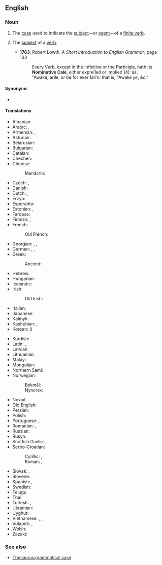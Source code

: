 {{also|nominative-case}}
==English==
{{wikipedia}}

===Noun===
{{en-noun}}

# {{lb|en|grammar}} The [[case]] used to indicate the [[subject]]—or [[agent]]—of a [[finite verb]].
# {{lb|en|obsolete|grammar}} The [[subject]] of a [[verb]].
#* '''1763''', Robert Lowth, ''A Short Introduction to English Grammar'', page 133
#*: Every Verb, except in the Infinitive or the Participle, hath its '''Nominative Caſe''', either expreſſed or implied [4]: as,<br />"Awake, ariſe, or be for ever fall'n: that is, "Awake ''ye'', &c."

====Synonyms====
* {{l|en|subjective case}}

====Translations====
{{trans-top|case used to indicate the subject}}
* Albanian: {{t+|sq|emërore|f}}
* Arabic: {{t|ar|حَالَةْ اَلرَّفْع|f}}, {{t|ar|مَرْفُوع|m}}
* Armenian: {{t|hy|ուղղական հոլով}}, {{t+|hy|ուղղական}}
* Asturian: {{t|ast|nominativu|m}}
* Belarusian: {{t|be|назо́ўны склон|m|sc=Cyrl}}
* Bulgarian: {{t|bg|имени́телен паде́ж|m}}
* Catalan: {{t|ca|cas nominatiu|m}}
* Chechen: {{t|ce|цӏерниг дожар}}
* Chinese:
*: Mandarin: {{t+|cmn|主格|tr=zhǔgé|sc=Hani}}
* Czech: {{t+|cs|nominativ|m}}, {{t|cs|první pád|m}}
* Danish: {{t+|da|nominativ}}
* Dutch: {{t+|nl|eerste naamval|m}}, {{t+|nl|nominatief|m}}
* Erzya: {{t|myv|лемдиця}}
* Esperanto: {{t+|eo|nominativo}}
* Estonian: {{t+|et|nimetav kääne}}, {{t+|et|nominatiiv}}
* Faroese: {{t+|fo|hvørfall|n}}
* Finnish: {{t+|fi|nominatiivi}}, {{t+|fi|nimentö}}
* French: {{t+|fr|nominatif|m}}
*: Old French: {{t|fro|nominatif case|m}}, {{t|fro|nominatif|m}}
* Georgian: {{t+|ka|სახელობითი}}, {{t+|ka|სახელობითი ბრუნვა}}, {{t|ka|ნომინატივი}}
* German: {{t+|de|Nominativ|m}}, {{t+|de|Werfall|m}}, {{t+|de|Wer-Fall|m}}
* Greek: {{t+|el|ονομαστική|f}}
*: Ancient: {{t|grc|ὀνομαστική|f}}
* Hebrew: {{t+|he|נושא|m|tr=nosé}}
* Hungarian: {{t+|hu|alanyeset}}
* Icelandic: {{t+|is|nefnifall|n}}
* Irish: {{t+|ga|ainmneach|m}}
*: Old Irish: {{t|sga|ainmmnid|m}}
* Italian: {{t+|it|nominativo|m}}
* Japanese: {{t+|ja|主格|tr=[[しゅかく]], shukaku}}
* Kalmyk: {{t|xal|нерәдгч киисквр}}
* Kashubian: {{t+|csb|nominatiw|m}}, {{t+|csb|nazéwôcz|m}}
* Korean: {{t+|ko|주격}} ({{t+|ko|主格}})
{{trans-mid}}
* Kurdish: {{t|ku|rewşa navkî}}
* Latin: {{t|la|[[casus]] [[nominativus]]|m}}, {{t|la|nominativus|m}}
* Latvian: {{t+|lv|nominatīvs|m}}
* Lithuanian: {{t+|lt|vardininkas|m}}
* Malay: {{t|ms|kes nominatif}}
* Mongolian: {{t+|mn|нэрлэхийн тийнялгал|sc=Cyrl}} {{t+|mn|ᠨᠡᠷᠡᠯᠡᠬᠦ ᠦᠨ ᠲᠡᠢᠢᠨ ᠢᠯᠭᠠᠯ}}
* Northern Sami: {{t|se|nominatiiva}}
* Norwegian:
*: Bokmål: {{t+|nb|nominativ}}
*: Nynorsk: {{t+|nn|nominativ}}
* Novial: {{t|nov|nominative}}
* Old English: {{t|ang|nemniġendlīċ fiell|m}}
* Persian: {{t|fa|حالت نهادی|tr=hâlat-e nahâdi|sc=fa-Arab}}
* Polish: {{t+|pl|mianownik|m-in}}
* Portuguese: {{t|pt|caso nominativo|m}}, {{t+|pt|nominativo|m}}
* Romanian: {{t|ro|caz nominativ|n}}, {{t+|ro|nominativ|n}}
* Russian: {{t+|ru|имени́тельный паде́ж|m}}
* Rusyn: {{t|rue|номінатів|m}}
* Scottish Gaelic: {{t|gd|tuiseal ainmneach|m}}, {{t|gd|ainmneach}}
* Serbo-Croatian:
*: Cyrillic: {{t|sh|но̏минатӣв|m|sc=Cyrl}}, {{t|sh|пр̀ви па́деж|m|sc=Cyrl}}
*: Roman: {{t+|sh|nȍminatīv|m}}, {{t|sh|pr̀vi pádež|m}}
* Slovak: {{t|sk|prvý pád|m}}, {{t+|sk|nominatív|m}}
* Slovene: {{t+|sl|imenovalnik|m}}
* Spanish: {{t|es|caso nominativo|m}}, {{t+|es|nominativo|m}}
* Swedish: {{t+|sv|nominativ|c}}
* Telugu: {{t+|te|ప్రథమా విభక్తి}}
* Thai: {{t+|th|กรรตุการก|tr=gà-dtù-gaa-rók}}
* Turkish: {{t+|tr|yalın hâl}}, {{t|tr|[[ismin]] [[yalın]] [[hâli]]}}
* Ukrainian: {{t+|uk|називний|m|sc=Cyrl}}
* Uyghur: {{t|ug|باش كېلىش}}
* Vietnamese: {{t|vi|nguyên cách}}, {{t|vi|danh cách}}, {{t|vi|cách tên}}
* Volapük: {{t|vo|kimfal}}, {{t+|vo|nominatif}}
* Welsh: {{t+|cy|goddrychol}}
* Zazaki: {{t|zza|halo raşt}}
{{trans-bottom}}

===See also===
* [[Thesaurus:grammatical case]]